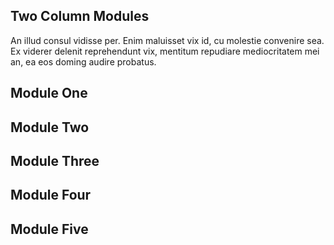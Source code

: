
<Meta of={TwoColumn} />

<Unstyled>
  <section style={{ maxWidth: '640px' }}>
    <h1>Two Column Modules</h1>
    <p>
      An illud consul vidisse per. Enim maluisset vix id, cu molestie convenire sea. Ex viderer
      delenit reprehendunt vix, mentitum repudiare mediocritatem mei an, ea eos doming audire
      probatus.
    </p>
  </section>
  <section>
    <h2>Module One</h2>
    <Canvas
      of={TwoColumn.ModuleOne}
      additionalActions={[gitHubAction]}
      source={{ code: TwoColumnModuleCode }}
    />
    <h2>Module Two</h2>
    <Canvas
      of={TwoColumn.ModuleTwo}
      additionalActions={[gitHubAction]}
      source={{ code: TwoColumnModuleCode }}
    />
    <h2>Module Three</h2>
    <Canvas
      of={TwoColumn.ModuleThree}
      additionalActions={[gitHubAction]}
      source={{ code: TwoColumnModuleCode }}
    />
    <h2>Module Four</h2>
    <Canvas
      of={TwoColumn.ModuleFour}
      additionalActions={[gitHubAction]}
      source={{ code: TwoColumnModuleCode }}
    />
    <h2>Module Five</h2>
    <Canvas
      of={TwoColumn.ModuleFive}
      additionalActions={[gitHubAction]}
      source={{ code: TwoColumnModuleCode }}
    />
  </section>
</Unstyled>
